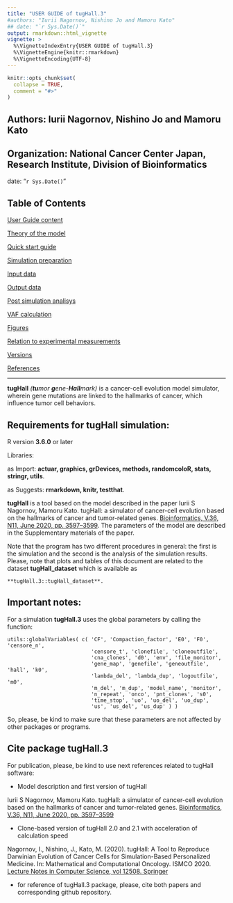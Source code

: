 ```yaml
---
title: "USER GUIDE of tugHall.3"
#authors: "Iurii Nagornov, Nishino Jo and Mamoru Kato"
## date: "`r Sys.Date()`"
output: rmarkdown::html_vignette
vignette: >
  %\VignetteIndexEntry{USER GUIDE of tugHall.3}
  %\VignetteEngine{knitr::rmarkdown}
  %\VignetteEncoding{UTF-8}
---
```


```r
knitr::opts_chunk$set(
  collapse = TRUE,
  comment = "#>"
)
```


## Authors: Iurii Nagornov, Nishino Jo and Mamoru Kato

## Organization: National Cancer Center Japan, Research Institute, Division of Bioinformatics

date: "`r Sys.Date()`"

## Table of Contents

[User Guide content](A_User_Guide.html)

[Theory of the model](B_Theory.html)

[Quick start guide](C_Quick_start.html)

[Simulation preparation](D_Simulation.html)

[Input data](E_Input.html)

[Output data](F_Output.html)

[Post simulation analisys](G_Analisys.html)

[VAF calculation](H_VAF.html)

[Figures](I_Figures.html)

[Relation to experimental measurements](J_Relation.html)

[Versions](K_Versions.html)

[References](L_References.html)


---


**tugHall** _(**tu**mor **g**ene-**Hall**mark)_ is a cancer-cell evolution model simulator, wherein gene mutations are linked to the hallmarks of cancer, which influence tumor cell behaviors. 


## Requirements for tugHall simulation:

R version **3.6.0** or later

Libraries: 

as Import: **actuar, graphics, grDevices, methods, randomcoloR, stats, stringr, utils**.

as Suggests: **rmarkdown, knitr, testthat**.

**tugHall** is a tool based on the model described in the paper
Iurii S Nagornov,  Mamoru Kato. tugHall: a simulator of cancer-cell evolution based on the hallmarks of cancer and tumor-related genes. 
[Bioinformatics, V.36, N11, June 2020, pp. 3597–3599](https://doi.org/10.1093/bioinformatics/btaa182). 
The parameters of the model are described in the Supplementary materials of the paper. 

Note that the program has two different procedures in general: the first is the simulation and the second is the analysis of the simulation results.
Please, note that plots and tables of this document are related to the dataset **tugHall_dataset** which is available as 

    **tugHall.3::tugHall_dataset**. 


## Important notes:

For a simulation **tugHall.3** uses the global parameters by calling the function:

    utils::globalVariables( c( 'CF', 'Compaction_factor', 'E0', 'F0', 'censore_n',
                               'censore_t', 'clonefile', 'cloneoutfile',
                               'cna_clones', 'd0', 'env', 'file_monitor',
                               'gene_map', 'genefile', 'geneoutfile', 'hall', 'k0',
                               'lambda_del', 'lambda_dup', 'logoutfile', 'm0',
                               'm_del', 'm_dup', 'model_name', 'monitor',
                               'n_repeat', 'onco', 'pnt_clones', 's0',
                               'time_stop', 'uo', 'uo_del', 'uo_dup',
                               'us', 'us_del', 'us_dup' ) )

So, please, be kind to make sure that these parameters are not affected by other packages or programs.


## Cite package tugHall.3

For publication, please, be kind to use next references related to tugHall software:

- Model description and first version of tugHall

Iurii S Nagornov,  Mamoru Kato. tugHall: a simulator of cancer-cell evolution based on the hallmarks of cancer and tumor-related genes. 
[Bioinformatics, V.36, N11, June 2020, pp. 3597–3599](https://doi.org/10.1093/bioinformatics/btaa182)

- Clone-based version of tugHall 2.0 and 2.1 with acceleration of calculation speed

Nagornov, I., Nishino, J., Kato, M. (2020). tugHall: A Tool to Reproduce Darwinian Evolution of Cancer Cells for Simulation-Based Personalized Medicine. In: Mathematical and Computational Oncology. ISMCO 2020. 
[Lecture Notes in Computer Science, vol 12508. Springer](https://doi.org/10.1007/978-3-030-64511-3_7)

- for reference of tugHall.3 package, please, cite both papers and corresponding github repository.





